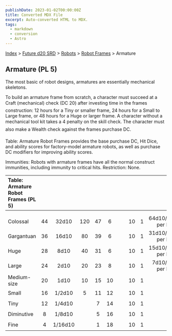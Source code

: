 ```yaml
---
publishDate: 2023-01-02T00:00:00Z
title: Converted MDX File
excerpt: Auto-converted HTML to MDX.
tags:
  - markdown
  - conversion
  - Astro
---
```






[Index](-index) > [Future d20 SRD](future-d20-srd-index) > [Robots](future-d20-srd-robots-index) > [Robot Frames](future-d20-srd-robots-robot-frames-index) > Armature




## Armature (PL 5)


The most basic of robot designs, armatures are essentially mechanical skeletons.


To build an armature frame from scratch, a character must succeed at a Craft (mechanical) check (DC 20) after investing time in the frames construction: 12 hours for a Tiny or smaller frame, 24 hours for a Small to Large frame, or 48 hours for a Huge or larger frame. A character without a mechanical tool kit takes a 4 penalty on the skill check. The character must also make a Wealth check against the frames purchase DC.


Table: Armature Robot Frames provides the base purchase DC, Hit Dice, and ability scores for factory-model armature robots, as well as purchase DC modifiers for improving ability scores.


Immunities: Robots with armature frames have all the normal construct immunities, including immunity to critical hits.
Restriction: None.


| Table: Armature Robot Frames (PL 5) |  |  |  |  |  |  |  |  |  |  |
| :------------------------------------- | :--: | :--: | :--: | :--: | :--: | :--: | :--: | :--: | :--: | --: |
|  |  |  |  |  |  |  |  |  |  |  |
|  |  |  |  |  |  |  |  |  |  |  |
| Colossal | 44 | 32d10 | 120 | 47 | 6 |  |  | 10 | 1 | 64d10/+3 per HD |
| Gargantuan | 36 | 16d10 | 80 | 39 | 6 |  |  | 10 | 1 | 31d10/+3 per HD |
| Huge | 28 | 8d10 | 40 | 31 | 6 |  |  | 10 | 1 | 15d10/+2 per HD |
| Large | 24 | 2d10 | 20 | 23 | 8 |  |  | 10 | 1 | 7d10/+1 per HD |
| Medium-size | 20 | 1d10 | 10 | 15 | 10 |  |  | 10 | 1 |  |
| Small | 16 | 1/2d10 | 5 | 11 | 12 |  |  | 10 | 1 |  |
| Tiny | 12 | 1/4d10 |  | 7 | 14 |  |  | 10 | 1 |  |
| Diminutive | 8 | 1/8d10 |  | 5 | 16 |  |  | 10 | 1 |  |
| Fine | 4 | 1/16d10 |  | 1 | 18 |  |  | 10 | 1 |  |




